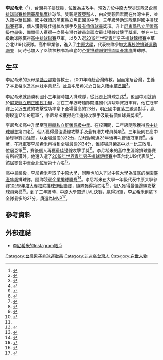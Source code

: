 {{Infobox volleyball player
| name         = 李尼希米
| fullname     = 
| image        = 
| birth_date   = {{Birth date and age|2002|3|30|mf=y}}
| birth_place  = {{TWN}}
| nationality  = {{ROC}}
| death_date   =
| spike        = {{convert|323|cm}}
| block        = {{convert|313|cm}}
| height       = {{height|m=1.78}}
| weight       = {{convert|70|kg}}
| position     = 主攻手
| currentclub  = [[桃園臺產隼鷹|桃園臺產隼鷹]]排球隊
| currentnumber= 
| nationalyears = 2019至今
| nationalteam = {{TPE}}
| medaltemplates = <nowiki></nowiki>
*[[國中排球聯賽|國中排球聯賽]]最佳邊線攻擊手（2017）
*[[國中排球聯賽|國中排球聯賽]]最有價值球員（2017）
*[[高中排球聯賽|高中排球聯賽]]最有潛力球員（2018）
*[[高中排球聯賽|高中排球聯賽]]最佳邊線攻擊手（2018、2019）
*[[大專校院排球運動聯賽|大專校院排球運動聯賽]]最佳邊線攻擊球員（2021）
}}

'''李尼希米'''（{{bd|2002年|3月30日}}<ref>{{Cite news|language=zh-hant|url=http://tvl.ctvba.org.tw/player/%E6%9D%8E%E5%B0%BC%E5%B8%8C%E7%B1%B3/|title=李尼希米|publisher=企業16年甲級男女排球聯賽|date=2016-04-19|accessdate=2021-02-04|archive-date=2021-02-03|archive-url=https://web.archive.org/web/20210203211752/http://tvl.ctvba.org.tw/player/%E6%9D%8E%E5%B0%BC%E5%B8%8C%E7%B1%B3/|dead-url=no}}</ref>），台灣男子排球員，位置為主攻手，現效力於[[中原大學|中原大學]]排球隊及[[企業排球聯賽|企業排球聯賽]][[桃園臺產隼鷹|桃園臺產隼鷹]]排球隊。雙親是[[蓋亞那|蓋亞那]]人，由於雙親因素而在台灣生長，並入籍[[中華民國|中華民國]]。[[國中|國中]]就讀於[[屏東縣立明正國民中學|屏東縣立明正國民中學]]，三年級時助球隊贏得[[國中排球聯賽|國中排球聯賽]]冠軍，個人獲得最佳邊線攻擊手及[[最有價值球員|最有價值球員]]獎項。升上[[屏東縣私立屏榮高級中學|屏東縣私立屏榮高級中學]]後，期間個人獲得一次最有潛力球員與兩次最佳邊線攻擊手獎項，並在三年級助球隊贏得[[高中排球聯賽|高中排球聯賽]]亞軍，以及入選[[世界青年男子排球錦標賽|2019年世界青年男子排球錦標賽]]中華台北U19代表隊。高中畢業後，進入了[[中原大學|中原大學]]，代表校隊參加[[大專校院排球運動聯賽|大專校院排球運動聯賽]]，同時也加入了以該校校隊為班底的[[企業排球聯賽|企業排球聯賽]][[桃園臺產隼鷹|桃園臺產隼鷹]]排球隊。

==生平==
李尼希米的父母是[[蓋亞那|蓋亞那]]籍傳教士，2001年時赴台灣傳教，因而定居台灣，生養了李尼希米及其妹妹李貝兒<ref>{{Cite news|language=zh-hant|url=https://www.ltsports.com.tw/other/complex/127672-2018-01-14-11-59-16|title=企排》蓋亞那黑人兄妹檔　心中滿滿的企排夢|publisher=麗台運動報|author=許瑞瑜|date=2018-01-14|accessdate=2020-10-27|archive-date=2021-01-04|archive-url=https://web.archive.org/web/20210104142401/https://www.ltsports.com.tw/other/complex/127672-2018-01-14-11-59-16|dead-url=no}}</ref>，並且李尼希米於日後入籍[[中華民國|中華民國]]<ref>{{Cite news|language=zh-hant|url=https://www.chinatimes.com/newspapers/20160419000568-260107?chdtv|title=最棒畢業禮！明正男排封王|publisher=中國時報|author=林和生|date=2016-04-19|accessdate=2020-10-27|archive-date=2021-01-04|archive-url=https://web.archive.org/web/20210104142409/https://www.chinatimes.com/newspapers/20160419000568-260107?chdtv|dead-url=no}}</ref>。

李尼希米就讀勝利國小三年級時加入排球隊，從此走上排球之路<ref>{{Cite news|language=zh-hant|url=https://tsna.com/article/13701|title=新科JHVL MVP　李尼希米成永信杯另類焦點|publisher=TSNA|author=吳若寧|date=2017-09-24|accessdate=2020-10-27|archive-date=2022-01-25|archive-url=https://web.archive.org/web/20220125155216/https://tsna.com/article/13701|dead-url=no}}</ref>。他國中則就讀於[[屏東縣立明正國民中學|屏東縣立明正國民中學]]，並在三年級時隨隊闖進國中排球聯賽冠軍賽。他在冠軍賽上以近五成的攻擊成功率拿下全場最高的23分，明正國中直落三勝過對手，贏得睽違17年的冠軍<ref>{{Cite news|language=zh-hant|url=https://volsports.co/blog/2017/03/14/105jhvl-2/|title=105JHVL / 奪冠加拿下MVP，李尼希米：開心到不行啦！|publisher=VOL Sports|author=EDRIALIANG|date=2017-03-14|accessdate=2020-10-27|archive-date=2021-01-04|archive-url=https://web.archive.org/web/20210104142558/https://volsports.co/blog/2017/03/14/105jhvl-2/|dead-url=no}}</ref>，李尼希米獲得最佳邊線攻擊手及[[最有價值球員|最有價值球員]]獎項<ref>{{Cite news|language=zh-hant|url=https://sports.ltn.com.tw/news/breakingnews/2008943|title=JHVL》南美洲飛人希米狂砍23分 抱走男排MVP|publisher=自由時報|author=體育中心／綜合報導|date=2017-03-18|accessdate=2020-10-27|archive-date=2021-01-04|archive-url=https://web.archive.org/web/20210104142610/https://sports.ltn.com.tw/news/breakingnews/2008943|dead-url=no}}</ref>。

李尼希米高中升學至[[屏東縣私立屏榮高級中學|屏東縣私立屏榮高級中學]]。在校期間，二年級隨隊獲得[[高中排球聯賽|高中排球聯賽]]第四名<ref>{{Cite news|language=zh-hant|url=https://sports.ltn.com.tw/news/paper/1273079|title=屏榮拉美裔球員 李尼希米吸睛|publisher=自由時報|author=粘藐云|date=2019-03-11|accessdate=2020-10-27|archive-date=2021-01-04|archive-url=https://web.archive.org/web/20210104142823/https://sports.ltn.com.tw/news/paper/1273079|dead-url=no}}</ref>，個人獲得最佳邊線攻擊手及最有潛力球員獎項<ref>{{Cite news|language=zh-hant|url=https://volsports.co/blog/2019/03/10/hvl-22/|title=HVL / 107學年度高中排球甲級聯賽名次與個人獎項|publisher=VOL Sports|author=EDRIALIANG|date=2019-03-10|accessdate=2020-10-27|archive-date=2021-01-04|archive-url=https://web.archive.org/web/20210104142828/https://volsports.co/blog/2019/03/10/hvl-22/|dead-url=no}}</ref>。三年級則在高中排球聯賽四強賽，以全場最高的22分，助球隊睽違29年後再次晉級冠軍賽<ref name="#1">{{Cite news|language=zh-hant|url=https://volsports.co/blog/2020/03/15/108hvl-25/|title=108學年度高中排球甲級聯賽名次與個人獎項|publisher=VOL Sports|author=EDRIALIANG|date=2020-03-15|accessdate=2020-10-27|archive-date=2021-01-24|archive-url=https://web.archive.org/web/20210124111406/https://volsports.co/blog/2020/03/15/108hvl-25/|dead-url=no}}</ref>。接著，在冠軍賽李尼希米再得到全場最高的34分，惟終場屏榮高中以一比三敗陣，位居亞軍<ref>{{Cite news|language=zh-hant|url=https://volsports.co/blog/2020/03/15/108hvl-26/|title=108HVL / 豐商七連霸！MVP吳國強：很爽！一整年的辛苦沒有白費|publisher=VOL Sports|author=EDRIALIANG|date=2020-03-15|accessdate=2020-10-27|archive-date=2021-01-24|archive-url=https://web.archive.org/web/20210124130001/https://volsports.co/blog/2020/03/15/108hvl-26/|dead-url=no}}</ref>，賽後個人再獲最佳邊線攻擊手獎<ref name="#1"/>。李尼希米的高中生涯除排球聯賽有所斬獲外，他還入選了[[世界青年男子排球錦標賽|2019年世界青年男子排球錦標賽]]中華台北U19代表隊<ref>{{Cite news|language=zh-hant|url=https://volsports.co/blog/2019/08/20/u19/|title=U19 / 睽違四年再闖世錦賽 首戰21日開打|publisher=VOL Sports|author=YUN JU WU|date=2019-08-20|accessdate=2020-10-27|archive-date=2021-01-27|archive-url=https://web.archive.org/web/20210127013002/https://volsports.co/blog/2019/08/20/u19/|dead-url=no}}</ref>，該屆賽會中華台北位居第十六名<ref>{{Cite news|language=zh-hant|url=https://volsports.co/blog/2020/03/15/108hvl-25/|title=U19 / 世錦賽收官，中華隊終獲16名|publisher=VOL Sports|author=YUN JU WU|date=2019-08-30|accessdate=2020-10-27|archive-date=2021-01-24|archive-url=https://web.archive.org/web/20210124111406/https://volsports.co/blog/2020/03/15/108hvl-25/|dead-url=no}}</ref>。

高中畢業後，李尼希米考取了[[中原大學|中原大學]]，同時也加入了以中原大學為班底的[[桃園臺產隼鷹|桃園臺產隼鷹]]排球隊，隨隊競逐[[企業排球聯賽|企業排球聯賽]]<ref>{{Cite news|language=zh-hant|url=https://www.cna.com.tw/news/aspt/202010260259.aspx|title=李尼希米踏入企排戰場 盼展現自信|publisher=中央社|author=黃巧雯|date=2020-10-26|accessdate=2020-10-27|archive-date=2021-01-04|archive-url=https://web.archive.org/web/20210104142734/https://www.cna.com.tw/news/aspt/202010260259.aspx|dead-url=no}}</ref>。李尼希米在大學一年級代表中原大學參賽[[大專校院排球運動聯賽|109學年度大專校院排球運動聯賽]]，隨隊獲得第四名<ref>{{Cite news|language=zh-hant|url=https://www.ltsports.com.tw/article/144573|title=UVL》連霸夢碎壓力釋放　臺師大直落三勝中原奪季軍|publisher=麗臺運動報|author=|date=2021-04-11|accessdate=2021-04-24|archive-date=2021-05-11|archive-url=https://web.archive.org/web/20210511133939/https://www.ltsports.com.tw/article/144573|dead-url=no}}</ref>，個人獲得最佳邊線攻擊球員榮譽<ref>{{Cite news|language=zh-hant|url=https://sports.ettoday.net/news/1958147|title=大專排聯／男女冠軍戰3.5萬人線上看　周冠宇、張芷瑄獲MVP|publisher=ETtoday|author=謝孟儒|date=2021-04-12|accessdate=2021-04-24|archive-date=2021-04-23|archive-url=https://web.archive.org/web/20210423191102/https://sports.ettoday.net/news/1958147|dead-url=no}}</ref>。到了二年級時，中原大學闖進UVL決賽，贏得冠軍，李尼希米則拿下全隊最多的27分，膺選為[[最有價值球員|MVP]]<ref>{{Cite news|language=zh-hant|url=https://sports.ltn.com.tw/news/breakingnews/3909179|title=UVL》李尼希米領軍 中原大學力退國北教大奪隊史首冠|publisher=自由時報|author=粘藐云|date=2022-04-28|accessdate=2022-05-06|archive-date=2022-05-03|archive-url=https://web.archive.org/web/20220503200613/https://sports.ltn.com.tw/news/breakingnews/3909179|dead-url=no}}</ref>。

==參考資料==
{{reflist|40em}}

[[Category:台灣男子排球運動員|Category:台灣男子排球運動員]]
[[Category:非洲裔台灣人|Category:非洲裔台灣人]]
[[Category:在世人物|Category:在世人物]]

== 外部連結 ==
*[https://instagram.com/______r.j.c______ 李尼希米的Instagram帳戶]